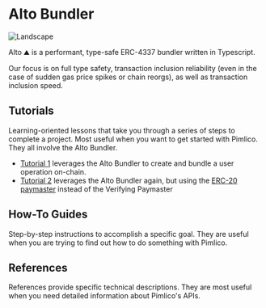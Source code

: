 # Alto Bundler

![Landscape](/alto.png)

Alto ⛰️ is a performant, type-safe ERC-4337 bundler written in Typescript.

Our focus is on full type safety, transaction inclusion reliability (even in the case of sudden gas price spikes or chain reorgs), as well as transaction inclusion speed.

## Tutorials

Learning-oriented lessons that take you through a series of steps to complete a project. Most useful when you want to get started with Pimlico. They all involve the Alto Bundler.

- [Tutorial 1](/permissionless/core/tutorial/tutorial-1) leverages the Alto Bundler to create and bundle a user operation on-chain.
- [Tutorial 2](/permissionless/core/tutorial/tutorial-2) leverages the Alto Bundler again, but using the [ERC-20 paymaster](/infra/paymaster/erc20-paymaster) instead of the Verifying Paymaster

## How-To Guides

Step-by-step instructions to accomplish a specific goal. They are useful when you are trying to find out how to do something with Pimlico.

## References

References provide specific technical descriptions. They are most useful when you need detailed information about Pimlico's APIs.
